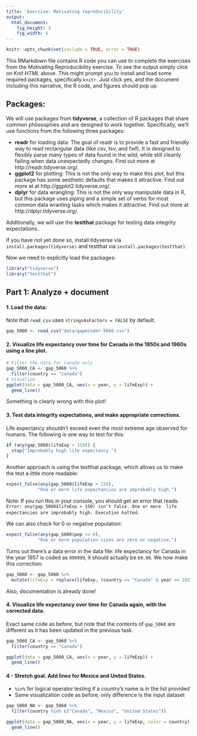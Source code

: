 ```yaml
---
title: 'Exercise: Motivating reproducibility'
output:
  html_document:
    fig_height: 3
    fig_width: 6
---
```


```r
knitr::opts_chunk$set(include = TRUE, error = TRUE)
```

This RMarkdown file contains R code you can use to complete the exercises 
from the Motivating Reproducibility exercise. To see the output simply click 
on *Knit HTML* above. This might prompt you to install and load some required 
packages, specifically `knitr`. Just click yes, and the document including 
this narrative, the R code, and figures should pop up.

## Packages:

We will use packages from **tidyverse**, a collection of R packages that 
share common philosophies and are designed to work together. Specifically, 
we'll use functions from the following three packages:

- **readr** for loading data: The goal of readr is to provide a fast and 
friendly way to read rectangular data (like csv, tsv, and fwf). It is designed 
to flexibly parse many types of data found in the wild, while still cleanly 
failing when data unexpectedly changes. Find out more at http://readr.tidyverse.org/.
- **ggplot2** for plotting: This is not the only way to make this plot, but 
this package has some aesthetic defaults that makes it attractive. Find out 
more at 
at http://ggplot2.tidyverse.org/.
- **dplyr** for data wrangling: This is not the only way manipulate data in 
R, but this package uses piping and a simple set of verbs for most common 
data wranling tasks which makes it attractive. Find out more at 
http://dplyr.tidyverse.org/.

Additionally, we will use the **testthat** package for testing data 
integrity expectations.

If you have not yet done so, install tidyverse via `install.packages(tidyverse)` 
and testthat via `install.packages(testthat)`.

Now we need to explicitly load the packages:

```r
library("tidyverse")
library("testthat")
```

## Part 1: Analyze + document

#### 1. Load the data: 

Note that `read_csv` uses `stringsAsFactors = FALSE` by default.

```r
gap_5060 <- read_csv("data/gapminder-5060.csv")
```

#### 2. Visualize life expectancy over time for Canada in the 1950s and 1960s using a line plot.
  
```r
# Filter the data for Canada only
gap_5060_CA <- gap_5060 %>%
  filter(country == "Canada")
# Visualize
ggplot(data = gap_5060_CA, aes(x = year, y = lifeExp)) +
  geom_line()
```

Something is clearly wrong with this plot!

#### 3. Test data integrity expectations, and make appropriate corrections.

Life expectancy shouldn't exceed even the most extreme age observed 
for humans. The following is one way to test for this:

```r
if (any(gap_5060$lifeExp > 150)) {
  stop("Improbably high life expectancy.")
}
```

Another approach is using the testthat package, which allows us to 
make the test a little more readable:

```r
expect_false(any(gap_5060$lifeExp > 150),
            "One or more life expectancies are improbably high.")
```

Note: If you run this in your console, you should get an error that 
reads: `Error: any(gap_5060$lifeExp > 150) isn't false. One or more 
life expectancies are improbably high. Execution halted`.

We can also check for 0 or negative population:

```r
expect_false(any(gap_5060$pop <= 0),
            "One or more population sizes are zero or negative.")
```

Turns out there's a data error in the data file: life expectancy for 
Canada in the year 1957 is coded as `999999`, it should actually be 
`69.96`. We now make this correction:

```r
gap_5060 <- gap_5060 %>%
  mutate(lifeExp = replace(lifeExp, (country == "Canada" & year == 1957), 69.96))
```

Also, documentation is already done!

#### 4. Visualize life expectancy over time for Canada again, with the corrected data.

Exact same code as before, but note that the contents of `gap_5060` 
are different as it has been updated in the previous task.

```r
gap_5060_CA <- gap_5060 %>%
  filter(country == "Canada")

ggplot(data = gap_5060_CA, aes(x = year, y = lifeExp)) +
  geom_line()
```

#### 4 - Stretch goal. Add lines for Mexico and United States.

- `%in%` for logical operator testing if a country's name is in 
the list provided
- Same visualization code as before, only difference is the input dataset

```r
gap_5060_NA <- gap_5060 %>%
  filter(country %in% c("Canada", "Mexico", "United States"))

ggplot(data = gap_5060_NA, aes(x = year, y = lifeExp, color = country)) +
  geom_line()
```
